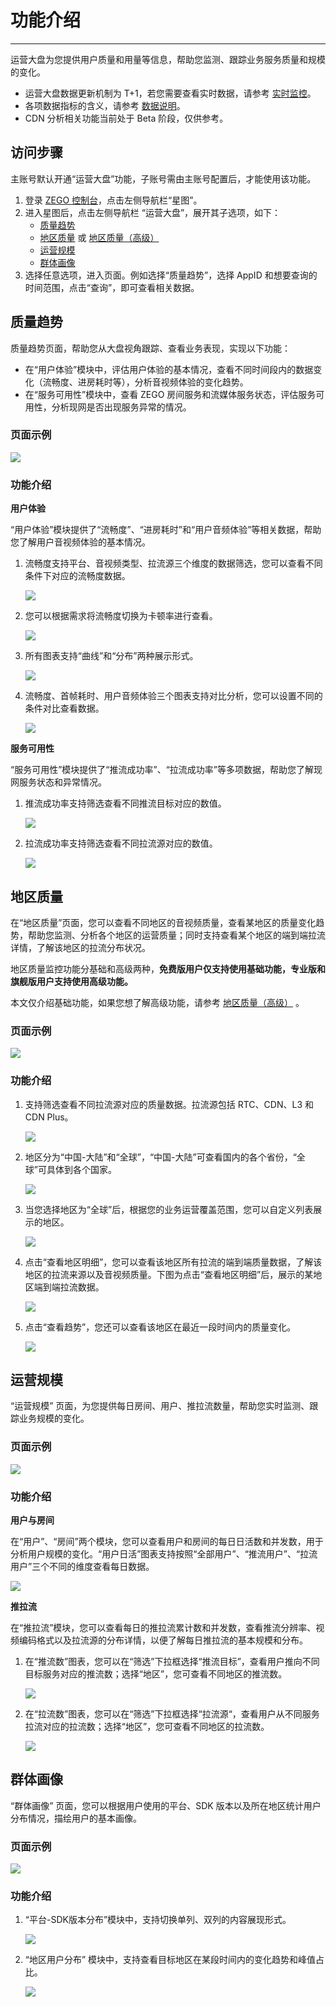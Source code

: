 # 功能介绍

- - -

运营大盘为您提供用户质量和用量等信息，帮助您监测、跟踪业务服务质量和规模的变化。

- 运营大盘数据更新机制为 T+1，若您需要查看实时数据，请参考 [实时监控](./../Real-time%20monitoring.mdx)。
- 各项数据指标的含义，请参考 [数据说明](./Data%20explanation.mdx)。
- CDN 分析相关功能当前处于 Beta 阶段，仅供参考。

## 访问步骤

<Note title="说明">

主账号默认开通“运营大盘”功能，子账号需由主账号配置后，才能使用该功能。
</Note>

1. 登录 [ZEGO 控制台](https://console.zego.im/)，点击左侧导航栏“星图”。
2. 进入星图后，点击左侧导航栏 “运营大盘”，展开其子选项，如下：
    - [质量趋势](#质量趋势)
    - [地区质量](#地区质量) 或 [地区质量（高级）](./Regional%20quality(Pro).mdx)
    - [运营规模](#运营规模)
    - [群体画像](#群体画像)
3. 选择任意选项，进入页面。例如选择“质量趋势”，选择 AppID 和想要查询的时间范围，点击“查询”，即可查看相关数据。


## 质量趋势

质量趋势页面，帮助您从大盘视角跟踪、查看业务表现，实现以下功能：

- 在“用户体验”模块中，评估用户体验的基本情况，查看不同时间段内的数据变化（流畅度、进房耗时等），分析音视频体验的变化趋势。
- 在“服务可用性”模块中，查看 ZEGO 房间服务和流媒体服务状态，评估服务可用性，分析现网是否出现服务异常的情况。

### 页面示例

<Frame width="512" height="auto" caption=""><img src="https://storage.zego.im/sdk-doc/Pics/Prism/Operation_Dashboard_intro_1.png" /></Frame>

### 功能介绍

**用户体验**

“用户体验”模块提供了“流畅度”、“进房耗时”和“用户音频体验”等相关数据，帮助您了解用户音视频体验的基本情况。

1. 流畅度支持平台、音视频类型、拉流源三个维度的数据筛选，您可以查看不同条件下对应的流畅度数据。

    <Frame width="512" height="auto" caption=""><img src="https://storage.zego.im/sdk-doc/Pics/Prism/liuchangdushaixuan.png" /></Frame>

2. 您可以根据需求将流畅度切换为卡顿率进行查看。

    <Frame width="512" height="auto" caption=""><img src="https://storage.zego.im/sdk-doc/Pics/Prism/qiehuankadun.png" /></Frame>

3. 所有图表支持“曲线”和“分布”两种展示形式。

    <Frame width="512" height="auto" caption=""><img src="https://storage.zego.im/sdk-doc/Pics/Prism/qiehuanfenbutu.png" /></Frame>

4. 流畅度、首帧耗时、用户音频体验三个图表支持对比分析，您可以设置不同的条件对比查看数据。

    <Frame width="512" height="auto" caption=""><img src="https://storage.zego.im/sdk-doc/Pics/Prism/duibifenxi.png" /></Frame>

**服务可用性**

“服务可用性”模块提供了“推流成功率”、“拉流成功率”等多项数据，帮助您了解现网服务状态和异常情况。

1. 推流成功率支持筛选查看不同推流目标对应的数值。

    <Frame width="512" height="auto" caption=""><img src="https://storage.zego.im/sdk-doc/Pics/Prism/tuiliumubiao.png" /></Frame>

2. 拉流成功率支持筛选查看不同拉流源对应的数值。

    <Frame width="512" height="auto" caption=""><img src="https://storage.zego.im/sdk-doc/Pics/Prism/laliuyuan2.png" /></Frame>


## 地区质量

在“地区质量”页面，您可以查看不同地区的音视频质量，查看某地区的质量变化趋势，帮助您监测、分析各个地区的运营质量；同时支持查看某个地区的端到端拉流详情，了解该地区的拉流分布状况。

<Warning title="注意">

地区质量监控功能分基础和高级两种，**免费版用户仅支持使用基础功能，专业版和旗舰版用户支持使用高级功能。**

本文仅介绍基础功能，如果您想了解高级功能，请参考 [地区质量（高级）](./Regional%20quality(Pro).mdx) 。
</Warning>


### 页面示例

<Frame width="512" height="auto" caption=""><img src="https://storage.zego.im/sdk-doc/Pics/Prism/diquwangluo.png" /></Frame>

### 功能介绍

1. 支持筛选查看不同拉流源对应的质量数据。拉流源包括 RTC、CDN、L3 和 CDN Plus。

    <Frame width="512" height="auto" caption=""><img src="https://storage.zego.im/sdk-doc/Pics/Prism/laliuyuan.png" /></Frame>

2. 地区分为“中国-大陆”和“全球”，“中国-大陆”可查看国内的各个省份，“全球”可具体到各个国家。

    <Frame width="512" height="auto" caption=""><img src="https://storage.zego.im/sdk-doc/Pics/Prism/shaixuandiqu.png" /></Frame>

3. 当您选择地区为“全球”后，根据您的业务运营覆盖范围，您可以自定义列表展示的地区。

    <Frame width="512" height="auto" caption=""><img src="https://storage.zego.im/sdk-doc/Pics/Prism/zidingyi.png" /></Frame>

4. 点击“查看地区明细”，您可以查看该地区所有拉流的端到端质量数据，了解该地区的拉流来源以及音视频质量。下图为点击“查看地区明细”后，展示的某地区端到端拉流数据。

    <Frame width="512" height="auto" caption=""><img src="https://storage.zego.im/sdk-doc/Pics/Prism/duandaoduan.png" /></Frame>

5. 点击“查看趋势”，您还可以查看该地区在最近一段时间内的质量变化。

    <Frame width="512" height="auto" caption=""><img src="https://storage.zego.im/sdk-doc/Pics/Prism/chakanqushi.png" /></Frame>

## 运营规模

“运营规模” 页面，为您提供每日房间、用户、推拉流数量，帮助您实时监测、跟踪业务规模的变化。

### 页面示例

<Frame width="512" height="auto" caption=""><img src="https://storage.zego.im/sdk-doc/Pics/Prism/Operation_Dashboard_intro_2.png" /></Frame>

### 功能介绍

**用户与房间**

在“用户”、“房间”两个模块，您可以查看用户和房间的每日日活数和并发数，用于分析用户规模的变化。“用户日活”图表支持按照“全部用户”、“推流用户”、“拉流用户”三个不同的维度查看每日数据。

<Frame width="512" height="auto" caption=""><img src="https://storage.zego.im/sdk-doc/Pics/Prism/yonghurihuoshujuleixing.png" /></Frame>

**推拉流**

在“推拉流”模块，您可以查看每日的推拉流累计数和并发数，查看推流分辨率、视频编码格式以及拉流源的分布详情，以便了解每日推拉流的基本规模和分布。

1. 在“推流数”图表，您可以在“筛选”下拉框选择“推流目标”，查看用户推向不同目标服务对应的推流数；选择“地区”，您可查看不同地区的推流数。

    <Frame width="512" height="auto" caption=""><img src="https://storage.zego.im/sdk-doc/Pics/Prism/tuiliumubiao2.png" /></Frame>

2. 在“拉流数”图表，您可以在“筛选”下拉框选择“拉流源“，查看用户从不同服务拉流对应的拉流数；选择“地区”，您可查看不同地区的拉流数。

    <Frame width="512" height="auto" caption=""><img src="https://storage.zego.im/sdk-doc/Pics/Prism/laliuyuan3.png" /></Frame>

## 群体画像

“群体画像” 页面，您可以根据用户使用的平台、SDK 版本以及所在地区统计用户分布情况，描绘用户的基本画像。

### 页面示例

<Frame width="512" height="auto" caption=""><img src="https://storage.zego.im/sdk-doc/Pics/Prism/quntihuaxiang.png" /></Frame>

### 功能介绍

1. “平台-SDK版本分布”模块中，支持切换单列、双列的内容展现形式。

    <Frame width="512" height="auto" caption=""><img src="https://storage.zego.im/sdk-doc/Pics/Prism/danlieshuanglie.png" /></Frame>

2. “地区用户分布” 模块中，支持查看目标地区在某段时间内的变化趋势和峰值占比。

    <Frame width="512" height="auto" caption=""><img src="https://storage.zego.im/sdk-doc/Pics/Prism/yonghuzhanbiqushi.png" /></Frame>
